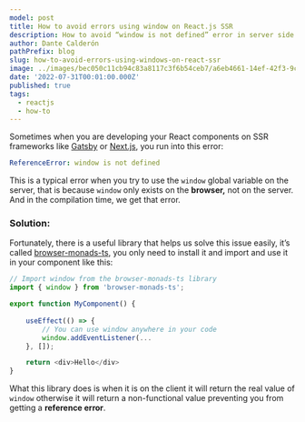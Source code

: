 ```yaml
---
model: post
title: How to avoid errors using window on React.js SSR
description: How to avoid “window is not defined” error in server side rendering.
author: Dante Calderón
pathPrefix: blog
slug: how-to-avoid-errors-using-windows-on-react-ssr
image: ../images/bec050c11cb94c83a8117c3f6b54ceb7/a6eb4661-14ef-42f3-9ccc-58cc9432da77-Screenshot-20220730192845-1897x1033-45a4c04f.png
date: '2022-07-31T00:01:00.000Z'
published: true
tags:
  - reactjs
  - how-to
---
```


Sometimes when you are developing your React components on SSR frameworks like [Gatsby](https://www.gatsbyjs.com/) or [Next.js](https://nextjs.org/), you run into this error:


```yaml
ReferenceError: window is not defined
```


This is a typical error when you try to use the `window` global variable on the server, that is because `window` only exists on the **browser,** not on the server. And in the compilation time, we get that error.


### Solution:


Fortunately, there is a useful library that helps us solve this issue easily, it’s called [browser-monads-ts](https://www.npmjs.com/package/browser-monads-ts), you only need to install it and import and use it in your component like this:


```javascript
// Import window from the browser-monads-ts library
import { window } from 'browser-monads-ts';

export function MyComponent() {
	
	useEffect(() => {
		// You can use window anywhere in your code
		window.addEventListener(...
	}, []);

	return <div>Hello</div>
}
```


What this library does is when it is on the client it will return the real value of `window` otherwise it will return a non-functional value preventing you from getting a **reference error**.



